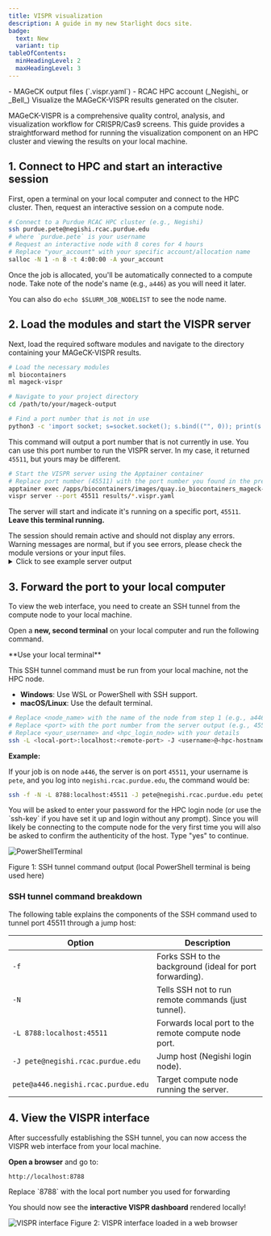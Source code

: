 ```yaml
---
title: VISPR visualization
description: A guide in my new Starlight docs site.
badge:
  text: New
  variant: tip
tableOfContents:
  minHeadingLevel: 2
  maxHeadingLevel: 3
---
```



<CardGrid>
  <Card title="Prerequisites" icon="approve-check-circle">
    - MAGeCK output files (`.vispr.yaml`)
    - RCAC HPC account (_Negishi_ or _Bell_)
  </Card>
  <Card title="Objective" icon="information">
    Visualize the MAGeCK-VISPR results generated on the clsuter.
  </Card>
</CardGrid>



MAGeCK-VISPR is a comprehensive quality control, analysis, and visualization workflow for CRISPR/Cas9 screens. This guide provides a straightforward method for running the visualization component on an HPC cluster and viewing the results on your local machine.

## 1. Connect to HPC and start an interactive session

First, open a terminal on your local computer and connect to the HPC cluster. Then, request an interactive session on a compute node.


```bash frame="none"
# Connect to a Purdue RCAC HPC cluster (e.g., Negishi)
ssh purdue.pete@negishi.rcac.purdue.edu
# where `purdue.pete` is your username
# Request an interactive node with 8 cores for 4 hours
# Replace "your_account" with your specific account/allocation name
salloc -N 1 -n 8 -t 4:00:00 -A your_account
```

Once the job is allocated, you'll be automatically connected to a compute node. Take note of the node's name (e.g., `a446`) as you will need it later.

You can also do `echo $SLURM_JOB_NODELIST` to see the node name.


## 2. Load the modules and start the VISPR server

Next, load the required software modules and navigate to the directory containing your MAGeCK-VISPR results.

```bash frame="none"
# Load the necessary modules
ml biocontainers
ml mageck-vispr

# Navigate to your project directory
cd /path/to/your/mageck-output

# Find a port number that is not in use
python3 -c 'import socket; s=socket.socket(); s.bind(("", 0)); print(s.getsockname()[1]); s.close()'
```

This command will output a port number that is not currently in use. You can use this port number to run the VISPR server. In my case, it returned `45511`, but yours may be different.



```bash frame="none"
# Start the VISPR server using the Apptainer container
# Replace port number (45511) with the port number you found in the previous step
apptainer exec /apps/biocontainers/images/quay.io_biocontainers_mageck-vispr\:0.5.6--py_0.sif \
vispr server --port 45511 results/*.vispr.yaml
```

The server will start and indicate it's running on a specific port, `45511`. **Leave this terminal running.**

<Aside type="caution">The session should remain active and should not display any errors. Warning messages are normal, but if you see errors, please check the module versions or your input files.</Aside>


<details>
<summary>Click to see example server output</summary>

Above command will output something like this:

```bash title="Negishi HPC terminal output"
$ apptainer exec /apps/biocontainers/images/quay.io_biocontainers_mageck-vispr\:0.5.6--py_0.sif \
vispr server --port 45511 results/*.yaml
Loading data.
  config = yaml.load(f)
Starting server.

Open:  go to 127.0.0.1:45511 in your browser.
Note: Safari and Internet Explorer are currently unsupported.
Close: hit Ctrl-C in this terminal.
 * Serving Flask app "vispr.server" (lazy loading)
 * Environment: production
   WARNING: This is a development server. Do not use it in a production deployment.
   Use a production WSGI server instead.
 * Debug mode: off
```

</details>






## 3. Forward the port to your local computer

To view the web interface, you need to create an SSH tunnel from the compute node to your local machine.

Open a **new, second terminal** on your local computer and run the following command.


<Aside>
**Use your local terminal**

This SSH tunnel command must be run from your local machine, not the HPC node.

- **Windows**: Use WSL or PowerShell with SSH support.
- **macOS/Linux**: Use the default terminal.
</Aside>



```bash frame="none"
# Replace <node_name> with the name of the node from step 1 (e.g., a446.negishi.rcac.purdue.edu)
# Replace <port> with the port number from the server output (e.g., 45511)
# Replace <your_username> and <hpc_login_node> with your details
ssh -L <local-port>:localhost:<remote-port> -J <username>@<hpc-hostname-> <your_username>@<node_name>
```

**Example:**

If your job is on node `a446`, the server is on port `45511`, your username is `pete`, and you log into `negishi.rcac.purdue.edu`, the command would be:

```bash frame="none"
ssh -f -N -L 8788:localhost:45511 -J pete@negishi.rcac.purdue.edu pete@a446.negishi.rcac.purdue.edu
```

<Aside type="note">You will be asked to enter your password for the HPC login node (or use the `ssh-key` if you have set it up and login without any prompt). Since you will likely be connecting to the compute node for the very first time you will also be asked to confirm the authenticity of the host. Type "yes" to continue.</Aside>

![PowerShellTerminal](assets/figures/vispr_powershell-terminal.png)

Figure 1: SSH tunnel command output (local PowerShell terminal is being used here)

### SSH tunnel command breakdown

The following table explains the components of the SSH command used to tunnel port 45511 through a jump host:

| Option | Description |
|--------|-------------|
| `-f` | Forks SSH to the background (ideal for port forwarding). |
| `-N` | Tells SSH not to run remote commands (just tunnel). |
| `-L 8788:localhost:45511` | Forwards local port to the remote compute node port. |
| `-J pete@negishi.rcac.purdue.edu` | Jump host (Negishi login node). |
| `pete@a446.negishi.rcac.purdue.edu` | Target compute node running the server. |



## 4. View the VISPR interface
After successfully establishing the SSH tunnel, you can now access the VISPR web interface from your local machine.

**Open a browser** and go to:

```bash frame="none"
http://localhost:8788
```

<Aside type="note">Replace `8788` with the local port number you used for forwarding</Aside>

You should now see the **interactive VISPR dashboard** rendered locally!


![VISPR interface](assets/figures/vispr_vispr-interface.png)
Figure 2: VISPR interface loaded in a web browser
